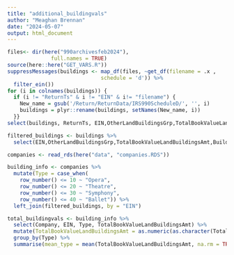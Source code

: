 ```yaml
---
title: "additional_buildingvals"
author: "Meaghan Brennan"
date: "2024-05-07"
output: html_document
---
```


```r

files<- dir(here("990archivesfeb2024"),
              full.names = TRUE)
source(here::here("GET_VARS.R"))
suppressMessages(buildings <- map_df(files, ~get_df(filename = .x ,
                              schedule = 'd')) %>%
  filter_ein())
for (i in colnames(buildings)) {
  if (i != "ReturnTs" & i != "EIN" & i!= "filename") {
    New_name = gsub('/Return/ReturnData/IRS990ScheduleD/', '', i)
    buildings = plyr::rename(buildings, setNames(New_name, i))
  }}
select(buildings, ReturnTs, EIN,OtherLandBuildingsGrp,TotalBookValueLandBuildingsAmt,BuildingsGrp,fiscal_year)

filtered_buildings <- buildings %>% 
  select(EIN,OtherLandBuildingsGrp,TotalBookValueLandBuildingsAmt,BuildingsGrp,fiscal_year)

companies <- read_rds(here("data", "companies.RDS"))

building_info <- companies %>% 
  mutate(Type = case_when(
    row_number() <= 10 ~ "Opera",
    row_number() <= 20 ~ "Theatre",
    row_number() <= 30 ~ "Symphony",
    row_number() <= 40 ~ "Ballet")) %>% 
  left_join(filtered_buildings, by = "EIN")

total_buildingvals <- building_info %>% 
  select(Company, EIN, Type, TotalBookValueLandBuildingsAmt) %>% 
  mutate(TotalBookValueLandBuildingsAmt = as.numeric(as.character(TotalBookValueLandBuildingsAmt))) %>% 
  group_by(Type) %>% 
  summarise(mean_type = mean(TotalBookValueLandBuildingsAmt, na.rm = TRUE))

```